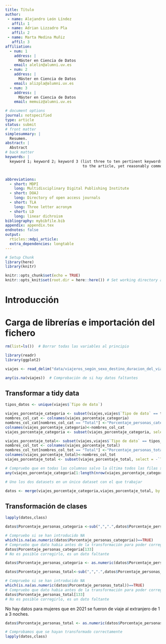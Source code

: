 ```yaml
---
title: Título
author:
 - name: Alejandro León Líndez
   affil: 1
 - name: Adrian Lizzadro Pla
   affil: 2
 - name: Marta Medina Muñiz
   affil: 3
affiliation:
  - num: 1
    address: |
      Máster en Ciencia de Datos
    email: alelin@alumni.uv.es
  - num: 2
    address: |
      Máster en Ciencia de Datos
    email: alizpla@alumni.uv.es
  - num: 3
    address: |
      Máster en Ciencia de Datos
    email: memuiz@alumni.uv.es

# document options
journal: notspecified
type: article
status: submit
# front matter
simplesummary: |
  Resumen.
abstract: |
  Abstract
# back matter
keywords: |
  keyword 1; keyword 2; keyword 3 (list three to ten pertinent keywords specific 
                                   to the article, yet reasonably common within the subject discipline.).


abbreviations:
  - short: MDPI
    long: Multidisciplinary Digital Publishing Institute
  - short: DOAJ
    long: Directory of open access journals
  - short: TLA
    long: Three letter acronym
  - short: LD 
    long: linear dichroism
bibliography: mybibfile.bib
appendix: appendix.tex
endnotes: false
output: 
  rticles::mdpi_article:
  extra_dependencies: longtable
---
```


```r
# Setup Chunk
library(here)
library(knitr)

knitr::opts_chunk$set(echo = TRUE)
knitr::opts_knit$set(root.dir = here::here()) # Set working directory a la carpeta del proyecto en lugar de a la sub-cartpeta del Rmd
```
  
# Introducción
  
  
# Carga de librerías e importación del fichero
  
```r
rm(list=ls())  # Borrar todas las variables al principio
```
  
```r
library(readr)
library(ggplot2)
```


```r
viajes <- read_delim("data/viajeros_según_sexo_destino_duracion_del_viaje.csv", delim = ";", escape_double = FALSE, trim_ws = TRUE)
```

```r
any(is.na(viajes))  # Comprobación de si hay datos faltantes
```


## Transformar a tidy data
```r
tipos_datos <- unique(viajes$`Tipo de dato`)
```


```r
viajes_porcentaje_categoria <- subset(viajes,viajes$`Tipo de dato` == tipos_datos[1])
nombres_col_cat <- colnames(viajes_porcentaje_categoria)
nombres_col_cat[nombres_col_cat == "Total"] <-"Porcentaje_personas_categoria"
colnames(viajes_porcentaje_categoria)<-nombres_col_cat
viajes_porcentaje_categoria <- subset(viajes_porcentaje_categoria, select = -`Tipo de dato`)
```


```r
viajes_porcentaje_total<- subset(viajes,viajes$`Tipo de dato` == tipos_datos[2])
nombres_col_tot <- colnames(viajes_porcentaje_total)
nombres_col_tot[nombres_col_tot == "Total"] <-"Porcentaje_personas_total"
colnames(viajes_porcentaje_total)<-nombres_col_tot
viajes_porcentaje_total <- subset(viajes_porcentaje_total, select = -`Tipo de dato`)
```


```r
# Compruebo que en todas las columnas salvo la última todos las filas son iguales para poder hacer merge de los dos datasets correctamente
any(viajes_porcentaje_categoria[1:length(nrow(viajes_porcentaje_categoria)-1)] !=viajes_porcentaje_total[1:length(nrow(viajes_porcentaje_total)-1)])
```
```r
# Uno los dos datasets en un único dataset con el que trabajar

datos <- merge(viajes_porcentaje_categoria,viajes_porcentaje_total, by = c(colnames(viajes_porcentaje_categoria[1:length(viajes_porcentaje_categoria)-1])))
```

## Transformación de clases

```r
lapply(datos,class)
```
```r
datos$Porcentaje_personas_categoria <-sub(",",".",datos$Porcentaje_personas_categoria)

# Compruebo si se han introducido NA
which(is.na(as.numeric(datos$Porcentaje_personas_categoria))==TRUE)
# Compruebo que dato habia antes de la transformación para poder corregirlo si fuera posible
datos$Porcentaje_personas_categoria[133]
# No es posible corregirlo, es un dato faltante
```

```r
datos$Porcentaje_personas_categoria <- as.numeric(datos$Porcentaje_personas_categoria)
```
```r
datos$Porcentaje_personas_total<-sub(",",".",datos$Porcentaje_personas_total)

# Compruebo si se han introducido NA
which(is.na(as.numeric(datos$Porcentaje_personas_total))==TRUE)
# Compruebo que dato habia antes de la transformación para poder corregirlo si fuera posible
datos$Porcentaje_personas_total[133]
# No es posible corregirlo, es un dato faltante
```
No hay datos para mujeres que en 2021 se fueron de viaje al extranjero de 1 a 3 noches.


```r
datos$Porcentaje_personas_total <- as.numeric(datos$Porcentaje_personas_total)
```
```r
# Comprobamos que se hayan transformado correctamente
lapply(datos,class) 
```



